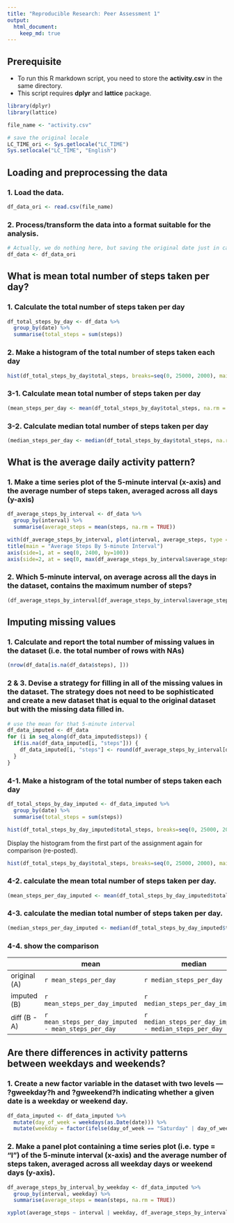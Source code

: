 ```yaml
---
title: "Reproducible Research: Peer Assessment 1"
output: 
  html_document:
    keep_md: true
---
```


## Prerequisite
* To run this R markdown script, you need to store the __activity.csv__ in the same directory.
* This script requires __dplyr__ and __lattice__ package.
```r
library(dplyr)
library(lattice)

file_name <- "activity.csv"

# save the original locale
LC_TIME_ori <- Sys.getlocale("LC_TIME")
Sys.setlocale("LC_TIME", "English")
```


## Loading and preprocessing the data

### 1. Load the data.
```r
df_data_ori <- read.csv(file_name)
```

### 2. Process/transform the data into a format suitable for the analysis.
```r
# Actually, we do nothing here, but saving the original date just in case.
df_data <- df_data_ori
```


## What is mean total number of steps taken per day?

### 1\. Calculate the total number of steps taken per day
```r
df_total_steps_by_day <- df_data %>%
  group_by(date) %>%
  summarise(total_steps = sum(steps))
```

### 2\. Make a histogram of the total number of steps taken each day
```r
hist(df_total_steps_by_day$total_steps, breaks=seq(0, 25000, 2000), main = "total number of steps by day", xlab = "steps")
```

### 3-1. Calculate mean total number of steps taken per day
```r
(mean_steps_per_day <- mean(df_total_steps_by_day$total_steps, na.rm = TRUE))
```

### 3-2. Calculate median total number of steps taken per day
```r
(median_steps_per_day <- median(df_total_steps_by_day$total_steps, na.rm = TRUE))
```


## What is the average daily activity pattern?

### 1\. Make a time series plot of the 5-minute interval (x-axis) and the average number of steps taken, averaged across all days (y-axis)
```r
df_average_steps_by_interval <- df_data %>%
  group_by(interval) %>%
  summarise(average_steps = mean(steps, na.rm = TRUE))

with(df_average_steps_by_interval, plot(interval, average_steps, type = "l", axes = FALSE))
title(main = "Average Steps By 5-minute Interval")
axis(side=1, at = seq(0, 2400, by=100))
axis(side=2, at = seq(0, max(df_average_steps_by_interval$average_steps), by = 50))
```

### 2\. Which 5-minute interval, on average across all the days in the dataset, contains the maximum number of steps?
```r
(df_average_steps_by_interval[df_average_steps_by_interval$average_steps == max(df_average_steps_by_interval$average_steps), ]$interval)
```


## Imputing missing values

### 1\. Calculate and report the total number of missing values in the dataset (i.e. the total number of rows with NAs)
```r
(nrow(df_data[is.na(df_data$steps), ]))
```

### 2 & 3. Devise a strategy for filling in all of the missing values in the dataset. The strategy does not need to be sophisticated and create a new dataset that is equal to the original dataset but with the missing data filled in.
```r
# use the mean for that 5-minute interval
df_data_imputed <- df_data
for (i in seq_along(df_data_imputed$steps)) {
  if(is.na(df_data_imputed[i, "steps"])) {
    df_data_imputed[i, "steps"] <- round(df_average_steps_by_interval[df_average_steps_by_interval$interval == df_data_imputed[i, "interval"], "average_steps"])
  }
}
```

### 4-1. Make a histogram of the total number of steps taken each day
```r
df_total_steps_by_day_imputed <- df_data_imputed %>%
  group_by(date) %>%
  summarise(total_steps = sum(steps))

hist(df_total_steps_by_day_imputed$total_steps, breaks=seq(0, 25000, 2000), main = "total number of steps by day (imputed)", xlab = "steps")
```

Display the histogram from the first part of the assignment again for comparison (re-posted).
```r
hist(df_total_steps_by_day$total_steps, breaks=seq(0, 25000, 2000), main = "total number of steps by day", xlab = "steps")
```

### 4-2. calculate the mean total number of steps taken per day.
```r
(mean_steps_per_day_imputed <- mean(df_total_steps_by_day_imputed$total_steps, na.rm = TRUE))
```

### 4-3. calculate the median total number of steps taken per day.
```r
(median_steps_per_day_imputed <- median(df_total_steps_by_day_imputed$total_steps, na.rm = TRUE))
```

### 4-4. show the comparison

|  |      mean |           median |  
| ------ | ------- | ------ |  
| original (A) |     `r mean_steps_per_day` |     `r median_steps_per_day` |  
| imputed  (B) |     `r mean_steps_per_day_imputed` |     `r median_steps_per_day_imputed` |  
| diff (B - A) |     `r mean_steps_per_day_imputed - mean_steps_per_day` |     `r median_steps_per_day_imputed - median_steps_per_day` |  


## Are there differences in activity patterns between weekdays and weekends?

### 1\. Create a new factor variable in the dataset with two levels --- ?gweekday?h and ?gweekend?h indicating whether a given date is a weekday or weekend day.
```r
df_data_imputed <- df_data_imputed %>%
  mutate(day_of_week = weekdays(as.Date(date))) %>%
  mutate(weekday = factor(ifelse(day_of_week == "Saturday" | day_of_week == "Sunday", "Weekend", "Weekday"), levels = c("Weekday", "Weekend")))
```

### 2\. Make a panel plot containing a time series plot (i.e. type = "l") of the 5-minute interval (x-axis) and the average number of steps taken, averaged across all weekday days or weekend days (y-axis).
```r
df_average_steps_by_interval_by_weekday <- df_data_imputed %>%
  group_by(interval, weekday) %>%
  summarise(average_steps = mean(steps, na.rm = TRUE))

xyplot(average_steps ~ interval | weekday, df_average_steps_by_interval_by_weekday, type = "l", layout = (c(1,2)))
```